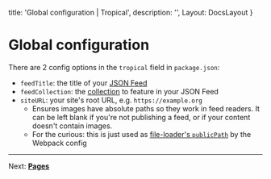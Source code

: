 
  title: 'Global configuration | Tropical',
  description: '',
  Layout: DocsLayout
}

# Global configuration

There are 2 config options in the `tropical` field in `package.json`:

- `feedTitle`: the title of your [JSON Feed](https://jsonfeed.org/)
- `feedCollection`: the [collection](/docs/collections) to feature in your JSON Feed
- `siteURL`: your site's root URL, e.g. `https://example.org`
  - Ensures images have absolute paths so they work in feed readers. It can be left blank if you're not publishing a feed, or if your content doesn't contain images.
  - For the curious: this is just used as [file-loader's `publicPath`](https://webpack.js.org/loaders/file-loader/#publicpath) by the Webpack config

---

Next: [**Pages**](/docs/pages)

